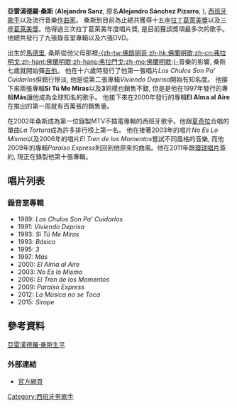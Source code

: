 
{{Infobox musical artist
|name = 亞雷漢德羅·桑斯
|image = Alejandro Sanz 2011.jpg
|caption = 亞雷漢德羅·桑斯 (2011) 
|background = solo_singer
|birth_name = Alejandro Sánchez Pizarro 
|birth_date = {{birth date and age|1968|12|18|df=y}}
|origin = [[馬德里|馬德里]], 西班牙
|instrument = [[吉他|吉他]], [[鋼琴|鋼琴]]
|genre = [[拉丁流行|拉丁流行]]({{le|Latin pop}})
|occupation = [[歌手|歌手]], [[作曲家|作曲家]]
|years_active = 1988 -
|label = [[華納音樂集團|華納]] 比荷盧
|website = [http://www.alejandrosanz.com AlejandroSanz.com]
}}
'''亞雷漢德羅·桑斯''' ('''Alejandro Sanz''', 原名'''Alejandro Sánchez Pizarro''', {{bd|1968年|12月18日}}), [[西班牙|西班牙]][[歌手|歌手]]以及流行音樂[[作曲家|作曲家]]。 桑斯到目前為止總共獲得十五座[[拉丁格萊美獎|拉丁葛萊美獎]]以及三座[[葛萊美獎|葛萊美獎]]。他得過三次拉丁葛萊美年度唱片獎, 是目前獲該獎項最多次的歌手。 他總共發行了九張錄音室專輯以及六張DVD。

出生於[[馬德里|馬德里]], 桑斯從他父母那裡[[佛朗明哥|-{zh-tw:佛朗明哥;zh-hk:佛蘭明歌;zh-cn:弗拉明戈;zh-hant:佛蘭明歌;zh-hans:弗拉門戈;zh-mo:佛蘭明歌;}-]]音樂的影響, 桑斯七歲就開始彈[[吉他|吉他]]。 他在十六歲時發行了他第一張唱片''Los Chulos Son Pa' Cuidarlos''但銷行慘淡, 他是從第二張專輯''Viviendo Deprisa''開始有知名度。 他接下來兩張專輯'''Si Tú Me Miras'''以及'''3'''同樣也銷售不錯, 但是是他在1997年發行的專輯'''Más'''讓他成為全球知名的歌手。 他接下來在2000年發行的專輯'''El Alma al Aire'''在推出的第一周就有百萬張的銷售量。

在2002年桑斯成為第一位錄製MTV不插電專輯的西班牙歌手。他跟[[夏奇拉|夏奇拉]]合唱的單曲''La Tortura''成為許多排行榜上第一名。 他在接著2003年的唱片''No Es Lo Mismo''以及2006年的唱片''El Tren de los Momentos''嘗試不同風格的音樂, 而他2009年的專輯''Paraíso Express''則回到他原來的曲風。他在2011年跟[[環球唱片|環球唱片]]簽約, 現正在錄製他第十張專輯。

==唱片列表==

===錄音室專輯===
* 1989: ''Los Chulos Son Pa' Cuidarlos''
* 1991: ''Viviendo Deprisa''
* 1993: ''Si Tú Me Miras''
* 1993: ''Básico''
* 1995: ''3''
* 1997: ''Más''
* 2000: ''El Alma al Aire''
* 2003: ''No Es lo Mismo''
* 2006: ''El Tren de los Momentos''
* 2009: ''Paraíso Express''
* 2012: ''La Música no se Toca''
* 2015: ''Sirope''

==參考資料==
{{Reflist|3}}
[https://web.archive.org/web/20091213002743/http://www.alejandrosanz.es/biography 亞雷漢德羅·桑斯生平]

===外部連結===
{{Commons category|Alejandro Sanz}}
* [http://www.alejandrosanz.com 官方網頁]{{Wayback|url=http://www.alejandrosanz.com/ |date=20090707103909 }} 

{{Authority control}}
{{DEFAULTSORT:Sanz, Alejandro}}
[[Category:西班牙男歌手|Category:西班牙男歌手]]